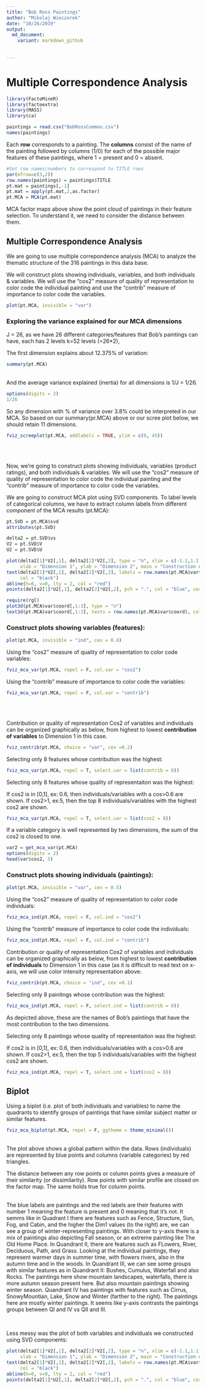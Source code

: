 ```yaml
---
title: "Bob Ross Paintings"
author: "Mikolaj Wieczorek"
date: "10/26/2019"
output:
  md_document:
    variant: markdown_github
    
    
---
```


# Multiple Correspondence Analysis 

```r
library(FactoMineR)
library(factoextra)
library(MASS)
library(ca)
```
```r
paintings = read.csv("BobRossCommon.csv")
names(paintings)
```

Each <b>row</b> corresponds to a painting. The <b>columns</b> consist of the name of the painting followed by columns (1/0) for each of the possible major features of these paintings, where 1 = present and 0 = absent.

```r
#Set row names/numbers to correspond to TITLE rows
par(mfrow=c(3,2))
row.names(paintings) = paintings$TITLE
pt.mat = paintings[,-1]
pt.mat = apply(pt.mat,2,as.factor)
pt.MCA = MCA(pt.mat)

```
MCA factor maps above show the point cloud of paintings in their feature selection. To understand it, we need to consider the distance between them. 

## Multiple Correspondence Analysis 

We are going to use multiple correpondence analysis (MCA) to analyze the thematic structure of the 316 paintings in this data base.  

We will construct plots showing individuals, variables, and both individuals & variables. We will use the “cos2” measure of quality of representation to color code the individual painting and use the “contrib” measure of importance to color code the variables.

```r
plot(pt.MCA, invisible = "var")
```

### Exploring the variance explained for our MCA dimensions
J = 26,  as we have 26 different categories/features that Bob's paintings can have, each has 2 levels
k=52 levels (=26*2),

The first dimension explains about 12.375% of variation:
```r
summary(pt.MCA)
```
<br> And the average variance explained (inertia) for all dimensions is 1/J = 1/26.
```r
options(digits = 2)
1/26
```
So any dimension with % of variance over 3.8% could be interpreted in our MCA. So based on our summary(pr.MCA) above or our scree plot below, we should retain 11 dimensions.

```r
fviz_screeplot(pt.MCA, addlabels = TRUE, ylim = c(0, 45))
```

<br>
</br>

Now, we're going to construct plots showing individuals, variables (product ratings), and both individuals & variables. We will use the “cos2” measure of quality of representation to color code the individual painting and the “contrib” measure of importance to color code the variables.   

We are going to construct MCA plot using SVD components. To label levels of categorical columns, we have to extract column labels from different component of the MCA results (pt.MCA):
```r
pt.SVD = pt.MCA$svd
attributes(pt.SVD)
```

```r
delta2 = pt.SVD$vs
V2 = pt.SVD$V
U2 = pt.SVD$U
```


```r
plot(delta2[1]*V2[,1], delta2[2]*V2[,2], type = "n", xlim = c(-1.1,1.1), ylim = c(-1.1,1.1),
     xlab = "Dimension 1", ylab = "Dimension 2", main = "Construction of MCA Plot Using SVD Components")
text(delta2[1]*V2[,1], delta2[2]*V2[,2], labels = row.names(pt.MCA$var$coord), cex = 0.4,
     col = "black")
abline(h=0, v=0, lty = 2, col = "red")
points(delta2[1]*U2[,1], delta2[2]*U2[,2], pch = ".", col = "blue", cex = 2.5)
```


```r
require(rgl)
plot3d(pt.MCA$var$coord[,1:3], type = "n")
text3d(pt.MCA$var$coord[,1:3], texts = row.names(pt.MCA$var$coord), col = "blue", cex = 0.4, select = "contrib 10")
```


### Construct plots showing variables (features):
```r
plot(pt.MCA, invisible = "ind", cex = 0.8)
```

Using the “cos2” measure of quality of representation to color code variables:

```r
fviz_mca_var(pt.MCA, repel = F, col.var = "cos2")
```

Using the “contrib” measure of importance to color code the variables:
```r
fviz_mca_var(pt.MCA, repel = F, col.var = "contrib")
```
<br></br>

Contribution or quality of representation Cos2 of variables and individuals can be organized graphically as below, from highest to lowest <b>contribution of variables</b> to Dimension 1 in this case.
```r
fviz_contrib(pt.MCA, choice = "var", cex =0.2)
```

Selecting only 8 features whose contribution was the highest:
```r
fviz_mca_var(pt.MCA, repel = T, select.var = list(contrib = 8))
```

Selecting only 8 features whose quality of representaiton was the highest:

If cos2 is in [0,1], ex: 0.6, then individuals/variables with a cos>0.6 are shown. If cos2>1, ex:5, then the top 8 individuals/variables with the highest cos2 are shown.
```r
fviz_mca_var(pt.MCA, repel = T, select.var = list(cos2 = 8))
```

If a variable category is well represented by two dimensions, the sum of the cos2 is closed to one.

```r
var2 = get_mca_var(pt.MCA)
options(digits = 2)
head(var$cos2, 5)
```


### Construct plots showing individuals (paintings):

```r
plot(pt.MCA, invisible = "var", cex = 0.5)
```

Using the “cos2” measure of quality of representation to color code individuals:
```r
fviz_mca_ind(pt.MCA, repel = F, col.ind = "cos2")
```

Using the “contrib” measure of importance to color code the individuals:
```r
fviz_mca_ind(pt.MCA, repel = F, col.ind = "contrib")
```

Contribution or quality of representation Cos2 of variables and individuals can be organized graphically as below, from highest to lowest <b>contribution of individuals</b> to Dimension 1 in this case (as it is difficult to read text on x-axis, we will use color intensity representation above:
```r
fviz_contrib(pt.MCA, choice = "ind", cex =0.1)
```

Selecting only 8 painitngs whose contribution was the highest:
```r
fviz_mca_ind(pt.MCA, repel = F, select.ind = list(contrib = 8))
```
As depicted above, these are the names of Bob's paintings that have the most contribution to the two dimensions.


Selecting only 8 paintings whose quality of representaiton was the highest:

If cos2 is in [0,1], ex: 0.6, then individuals/variables with a cos>0.6 are shown. If cos2>1, ex:5, then the top 5 individuals/variables with the highest cos2 are shown.
```r
fviz_mca_ind(pt.MCA, repel = T, select.ind = list(cos2 = 8))
```


## Biplot
Using a biplot (i.e. plot of both individuals and variables) to name the quadrants to identify groups of paintings that have similar subject matter or similar features.  
```r
fviz_mca_biplot(pt.MCA, repel = F, ggtheme = theme_minimal())
```
<br>The plot above shows a global pattern within the data. Rows (individuals) are represented by blue points and columns (variable categories) by red triangles.

The distance between any row points or column points gives a measure of their similarity (or dissimilarity). Row points with similar profile are closed on the factor map. The same holds true for column points.

<br>The blue labels are paintings and the red labels are their features with number 1 meaning the feature is present and 0 meaning that it's not. It semms like in Quadrant I there are features such as Fence, Structure, Sun, Fog, and Cabin, and the higher the Dim1 values (to the right) are, we can see a group of winter-representing paintings. With closer to y-axis there is a mix of paintings also depicting Fall season, or an extreme painting like The Old Home Place. In Quandrant II, there are features such as FLowers, River, Deciduous, Path, and Grass. Looking at the individual paintings, they represent warmer days in summer time, with flowers rivers, also in the autumn time and in the woods. In Quandrant III, we can see some groups with similar features as in Quandrant II: Bushes, Cumulus, Waterfall and also Rocks. The paintings here show mountain landscapes, waterfalls, there is more autumn season present here. But also mountain painitngs showing winter season. Quandrant IV has paintings with features such as Cirrus, SnowyMountian, Lake, Snow and Winter (farther to the right). The paintings here are mostly winter paintings. It seems like y-axis contrasts the paintings groups between QI and IV vs QII and III.

</br>

Less messy was the plot of both variables and individuals we constructed using SVD components:
```r
plot(delta2[1]*V2[,1], delta2[2]*V2[,2], type = "n", xlim = c(-1.1,1.1), ylim = c(-1.1,1.1),
     xlab = "Dimension 1", ylab = "Dimension 2", main = "Construction of MCA Plot Using SVD Components")
text(delta2[1]*V2[,1], delta2[2]*V2[,2], labels = row.names(pt.MCA$var$coord), cex = 0.4,
     col = "black")
abline(h=0, v=0, lty = 2, col = "red")
points(delta2[1]*U2[,1], delta2[2]*U2[,2], pch = ".", col = "blue", cex = 2.5)
```






